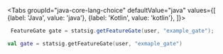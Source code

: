
<Tabs
  groupId="java-core-lang-choice"
  defaultValue="java"
  values={[
    {label: 'Java', value: 'java'},
    {label: 'Kotlin', value: 'kotlin'},
  ]}>
  <TabItem value="java">

```java
 FeatureGate gate = statsig.getFeatureGate(user, "example_gate");
```

  </TabItem>
  <TabItem value="kotlin">

```kotlin
val gate = statsig.getFeatureGate(user, "exmaple_gate")
```

  </TabItem>
</Tabs>
